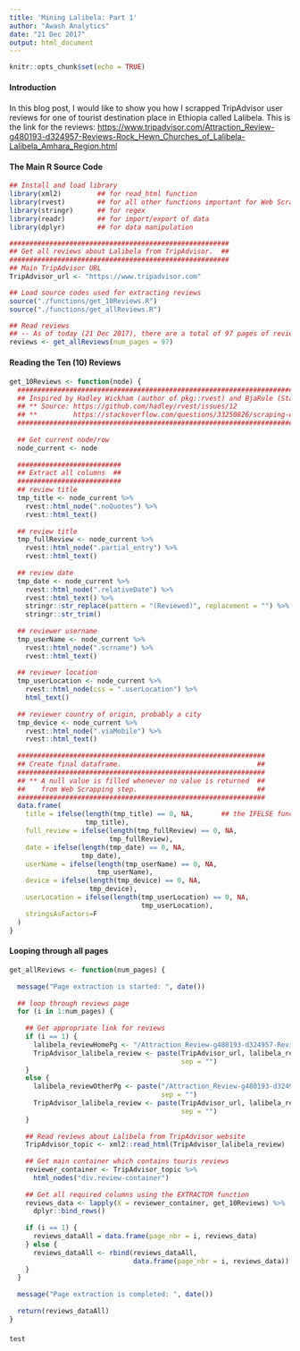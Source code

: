 ```yaml
---
title: 'Mining Lalibela: Part 1'
author: "Awash Analytics"
date: "21 Dec 2017"
output: html_document
---
```


<style type="text/css">

h1.title {
  font-size: 38px;
  color: DarkRed;
  text-align: center;
}
h4.author { /* Header 4 - and the author and data headers use this too  */
    font-size: 18px;
  font-family: "Times New Roman", Times, serif;
  color: DarkRed;
  text-align: center;
}
h4.date { /* Header 4 - and the author and data headers use this too  */
  font-size: 18px;
  font-family: "Times New Roman", Times, serif;
  color: DarkBlue;
  text-align: center;
  margin-bottom: 50px;
}

div.screenshot {
  width: 950px;
  height: 350px;
  margin-top: 30px;
  margin-bottom: 125px;
}

p {
  margin-top: 20px;
  margin-bottom: 20px;
}

div.img {
  margin-top: 20px;
  margin-bottom: 20px;
}

</style>


```r
knitr::opts_chunk$set(echo = TRUE)
```

<div id="intro">
<h4>Introduction</h4>
<p>
In this blog post, I would like to show you how I scrapped TripAdvisor user reviews for one of tourist destination place in Ethiopia called Lalibela. This is the link for the reviews:
<https://www.tripadvisor.com/Attraction_Review-g480193-d324957-Reviews-Rock_Hewn_Churches_of_Lalibela-Lalibela_Amhara_Region.html>
</p>
</div> <!-- end introduction -->

<div id="mainRCode-area">

<h4> The Main R Source Code</h4>

```r
## Install and load library
library(xml2)         ## for read_html function
library(rvest)        ## for all other functions important for Web Scrapping, please see documentation
library(stringr)      ## for regex
library(readr)        ## for import/export of data
library(dplyr)        ## for data manipulation
```

```r
#######################################################
## Get all reviews about Lalibela from TripAdvisor.  ##
#######################################################
## Main TripAdvisor URL
TripAdvisor_url <- "https://www.tripadvisor.com"

## Load source codes used for extracting reviews
source("./functions/get_10Reviews.R")
source("./functions/get_allReviews.R")

## Read reviews
## -- As of today (21 Dec 2017), there are a total of 97 pages of reviews found in TripAdvisor for Lalibela
reviews <- get_allReviews(num_pages = 97)
```

</div> <!-- mainRCode-area -->

<div id="get_10Reviews-area">
<h4>Reading the Ten (10) Reviews</h4>


```r
get_10Reviews <- function(node) {
  #################################################################################################################################
  ## Inspired by Hadley Wickham (author of pkg::rvest) and BjaRule (StackOverflow).                      
  ## ** Source: https://github.com/hadley/rvest/issues/12
  ## **         https://stackoverflow.com/questions/33250826/scraping-with-rvest-complete-with-nas-when-tag-is-not-present
  ##################################################################################################################################
  
  ## Get current node/row
  node_current <- node
  
  ##########################
  ## Extract all columns  ##
  ##########################
  ## review title
  tmp_title <- node_current %>%
    rvest::html_node(".noQuotes") %>%
    rvest::html_text() 
  
  ## review title
  tmp_fullReview <- node_current %>%
    rvest::html_node(".partial_entry") %>%
    rvest::html_text() 
  
  ## review date
  tmp_date <- node_current %>%
    rvest::html_node(".relativeDate") %>%
    rvest::html_text() %>%
    stringr::str_replace(pattern = "(Reviewed)", replacement = "") %>%   ## removes the text "reviews"
    stringr::str_trim() 
  
  ## reviewer username
  tmp_userName <- node_current %>%
    rvest::html_node(".scrname") %>%
    rvest::html_text()
  
  ## reviewer location
  tmp_userLocation <- node_current %>%
    rvest::html_node(css = ".userLocation") %>%
    html_text()
  
  ## reviewer country of origin, probably a city
  tmp_device <- node_current %>%
    rvest::html_node(".viaMobile") %>%
    rvest::html_text()
  
  ##############################################################
  ## Create final dataframe.                                  ##
  ##############################################################
  ## ** A null value is filled whenever no value is returned  ##
  ##    from Web Scrapping step.                              ##
  ##############################################################
  data.frame(
    title = ifelse(length(tmp_title) == 0, NA,       ## the IFELSE function is used to fill NA whenever HTML_NODES is not able to return a value
                   tmp_title),
    full_review = ifelse(length(tmp_fullReview) == 0, NA,
                         tmp_fullReview),
    date = ifelse(length(tmp_date) == 0, NA,
                  tmp_date),
    userName = ifelse(length(tmp_userName) == 0, NA,
                      tmp_userName),
    device = ifelse(length(tmp_device) == 0, NA,
                    tmp_device),
    userLocation = ifelse(length(tmp_userLocation) == 0, NA,      
                                 tmp_userLocation),
    stringsAsFactors=F
  )
}
```
</div> <!-- get_10Reviews-area -->

<div id="get_allReviews-area">
<h4>Looping through all pages</h4>

```r
get_allReviews <- function(num_pages) {
  
  message("Page extraction is started: ", date())
  
  ## loop through reviews page
  for (i in 1:num_pages) {
    
    ## Get appropriate link for reviews
    if (i == 1) {
      lalibela_reviewHomePg <- "/Attraction_Review-g480193-d324957-Reviews-Rock_Hewn_Churches_of_Lalibela-Lalibela_Amhara_Region"
      TripAdvisor_lalibela_review <- paste(TripAdvisor_url, lalibela_reviewHomePg, ".html", 
                                           sep = "") 
    } 
    else {
      lalibela_reviewOtherPg <- paste("/Attraction_Review-g480193-d324957-Reviews-or", i-1, "0-Rock_Hewn_Churches_of_Lalibela-Lalibela_Amhara_Region",
                                      sep = "")
      TripAdvisor_lalibela_review <- paste(TripAdvisor_url, lalibela_reviewOtherPg, ".html",
                                           sep = "")
    }
    
    ## Read reviews about Lalibela from TripAdvisor website 
    TripAdvisor_topic <- xml2::read_html(TripAdvisor_lalibela_review)
    
    ## Get main container which contains touris reviews
    reviewer_container <- TripAdvisor_topic %>%
      html_nodes("div.review-container")
    
    ## Get all required columns using the EXTRACTOR function
    reviews_data <- lapply(X = reviewer_container, get_10Reviews) %>%
      dplyr::bind_rows()
    
    if (i == 1) {
      reviews_dataAll = data.frame(page_nbr = i, reviews_data)
    } else {
      reviews_dataAll <- rbind(reviews_dataAll, 
                               data.frame(page_nbr = i, reviews_data))
    }
  }
  
  message("Page extraction is completed: ", date())
  
  return(reviews_dataAll)
}
```


</div> <!-- get_allReviews-area -->



```r
test
```
